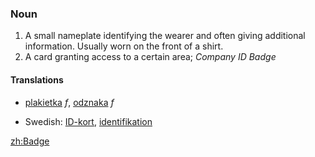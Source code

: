 ===Noun===
#A small nameplate identifying the wearer and often giving additional information. Usually worn on the front of a shirt.
#A card granting access to a certain area; ''Company ID Badge''

====Translations====
*{{pl}} [[plakietka]] ''f'', [[odznaka]] ''f''
*Swedish: [[ID-kort]], [[identifikation]]

[[zh:Badge]]